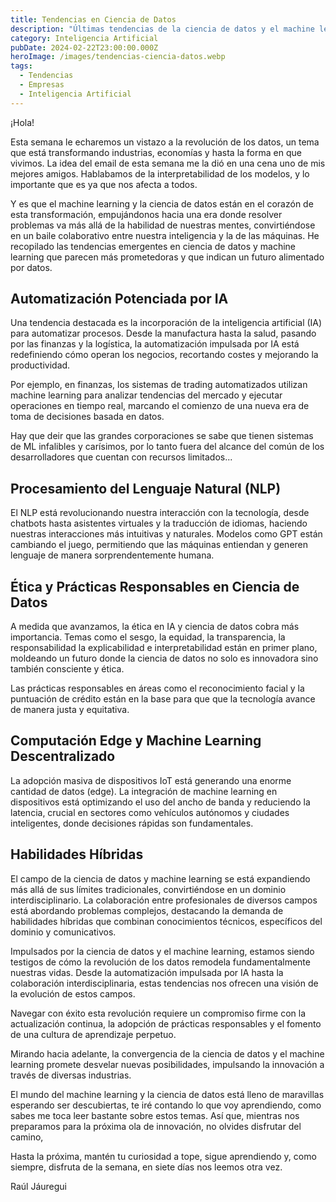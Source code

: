---
title: Tendencias en Ciencia de Datos
description: "Últimas tendencias de la ciencia de datos y el machine learning \U0001F9E0\U0001F4A1. Desde la automatización potenciada por IA hasta la ética en la inteligencia artificial, explora cómo estas innovaciones están transformando nuestro mundo \U0001F310✨."
category: Inteligencia Artificial
pubDate: 2024-02-22T23:00:00.000Z
heroImage: /images/tendencias-ciencia-datos.webp
tags:
  - Tendencias
  - Empresas
  - Inteligencia Artificial
---

¡Hola!

Esta semana le echaremos un vistazo a la revolución de los datos, un tema que está transformando industrias, economías y hasta la forma en que vivimos. La idea del email de esta semana me la dió en una cena uno de mis mejores amigos. Hablabamos de la interpretabilidad de los modelos, y lo importante que es ya que nos afecta a todos.

Y es que el machine learning y la ciencia de datos están en el corazón de esta transformación, empujándonos hacia una era donde resolver problemas va más allá de la habilidad de nuestras mentes, convirtiéndose en un baile colaborativo entre nuestra inteligencia y la de las máquinas. He recopilado las tendencias emergentes en ciencia de datos y machine learning que parecen más prometedoras y que indican un futuro alimentado por datos.

## Automatización Potenciada por IA

Una tendencia destacada es la incorporación de la inteligencia artificial (IA) para automatizar procesos. Desde la manufactura hasta la salud, pasando por las finanzas y la logística, la automatización impulsada por IA está redefiniendo cómo operan los negocios, recortando costes y mejorando la productividad.

Por ejemplo, en finanzas, los sistemas de trading automatizados utilizan machine learning para analizar tendencias del mercado y ejecutar operaciones en tiempo real, marcando el comienzo de una nueva era de toma de decisiones basada en datos.

Hay que deir que las grandes corporaciones se sabe que tienen sistemas de ML infalibles y carísimos, por lo tanto fuera del alcance del común de los desarrolladores que cuentan con recursos limitados...

## Procesamiento del Lenguaje Natural (NLP)

El NLP está revolucionando nuestra interacción con la tecnología, desde chatbots hasta asistentes virtuales y la traducción de idiomas, haciendo nuestras interacciones más intuitivas y naturales. Modelos como GPT están cambiando el juego, permitiendo que las máquinas entiendan y generen lenguaje de manera sorprendentemente humana.

## Ética y Prácticas Responsables en Ciencia de Datos

A medida que avanzamos, la ética en IA y ciencia de datos cobra más importancia. Temas como el sesgo, la equidad, la transparencia, la responsabilidad la explicabilidad e interpretabilidad están en primer plano, moldeando un futuro donde la ciencia de datos no solo es innovadora sino también consciente y ética.

Las prácticas responsables en áreas como el reconocimiento facial y la puntuación de crédito están en la base para que que la tecnología avance de manera justa y equitativa.

## Computación Edge y Machine Learning Descentralizado

La adopción masiva de dispositivos IoT está generando una enorme cantidad de datos (edge). La integración de machine learning en dispositivos está optimizando el uso del ancho de banda y reduciendo la latencia, crucial en sectores como vehículos autónomos y ciudades inteligentes, donde decisiones rápidas son fundamentales.

## Habilidades Híbridas

El campo de la ciencia de datos y machine learning se está expandiendo más allá de sus límites tradicionales, convirtiéndose en un dominio interdisciplinario. La colaboración entre profesionales de diversos campos está abordando problemas complejos, destacando la demanda de habilidades híbridas que combinan conocimientos técnicos, específicos del dominio y comunicativos.

Impulsados por la ciencia de datos y el machine learning, estamos siendo testigos de cómo la revolución de los datos remodela fundamentalmente nuestras vidas. Desde la automatización impulsada por IA hasta la colaboración interdisciplinaria, estas tendencias nos ofrecen una visión  de la evolución de estos campos.

Navegar con éxito esta revolución requiere un compromiso firme con la actualización continua, la adopción de prácticas responsables y el fomento de una cultura de aprendizaje perpetuo.

Mirando hacia adelante, la convergencia de la ciencia de datos y el machine learning promete desvelar nuevas posibilidades, impulsando la innovación a través de diversas industrias.

El mundo del machine learning y la ciencia de datos está lleno de maravillas esperando ser descubiertas, te iré contando lo que voy aprendiendo, como sabes me toca leer bastante sobre estos temas. Así que, mientras nos preparamos para la próxima ola de innovación, no olvides disfrutar del camino,

﻿Hasta la próxima, mantén tu curiosidad a tope, sigue aprendiendo y, como siempre, disfruta de la semana, en siete días nos leemos otra vez.

Raúl Jáuregui

